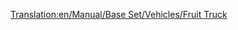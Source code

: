 [[Translation:en/Manual/Base Set/Vehicles/Fruit Truck]]
{{fr/Wagon|Nom=Wagon à fruits
|Coût=1 066£ (2 132$)
|Poids=18 / 43 t
|Image=[[File:en/Fruittruck.png]]
|Capacité=25 tonnes de fruits
|MonoCoût="
|MonoPoids=18 / 48 t
|MonoCapacité=30 tonnes de fruits
|MagCoût="
|MagPoids=18 / 50 t
|MagCapacité=32 tonnes de fruits
|Description=Le wagon de fruits est surtout utilisé pour alimenter les usines agroalimentaires dans le désert.
}}